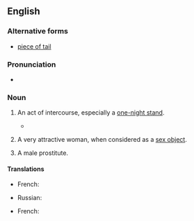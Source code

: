 ==English==

===Alternative forms===
* [[piece of tail]]

===Pronunciation===
{{IPA|en|/ˈpiːs əv ˈæs/}}
* {{audio|en|En-au-piece of ass.ogg|Audio (AU)}}

===Noun===
{{en-noun|pieces of ass}}

# {{lb|en|US|idiomatic|colloquial|vulgar}} An act of intercourse, especially a [[one-night stand]].
#* {{quote-book|en|author=Hubert Selby Jr.|authorlink=Hubert Selby Jr.|title={{w|Last Exit to Brooklyn}}|year=1964|publisher=Grove Press|location=New York|page=281|pageurl=https://archive.org/details/lastexittobrookl00selbrich/page/281/mode/1up|passage= Yeah. Maybe we/ll{{sic}} make the rounds of the bars. I could use a little nookie. Thats{{sic}} what I need, a good '''piece of ass'''.}}
# {{lb|en|US|idiomatic|colloquial|vulgar}} A very attractive woman, when considered as a [[sex object]].
# {{lb|en|rare|US|LGBT|idiomatic|colloquial|vulgar}} A male prostitute.

====Translations====
{{trans-top|A one night stand.}}
* French: {{t+|fr|coup d’un soir|m}}
{{trans-mid}}
* Russian: {{t+|ru|палка|f}}
{{trans-bottom}}

{{trans-top|A very attractive woman.}}
* French: {{t+|fr|bombe sexuelle|f}}
{{trans-mid}}
{{trans-bottom}}